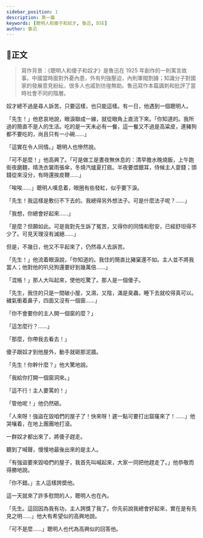 ```yaml
---
sidebar_position: 1
description: 第一篇
keywords: [聰明人和傻子和奴才, 魯迅, DSE]
author: 魯迅
---
```


## 📖正文


<div className="main prose">

> 寫作背景：《聰明人和傻子和奴才》是魯迅在 1925 年創作的一則寓言故事。中國當時面對外憂內患，外有列強壓迫，內則軍閥割據；知識分子對國家的發展意見紛紜，很多人也戚到彷徨無助。魯迅寫作本篇諷刺和批評了當時社會不同的階層。

奴才總不過是尋人訴苦。只要這樣，也只能這樣。有一日，他遇到一個聰明人。

「先生！」他悲哀地說，眼淚聯成一線，就從眼角上直流下來。「你知道的。我所過的簡直不是人的生活。吃的是一天未必有一餐，這一餐又不過是高粱皮，連豬狗都不要吃的，尚且只有一小碗……」

「這實在令人同情。」聰明人也慘然說。

「可不是麼！」他高興了。「可是做工是晝夜無休息的：清早擔水晚燒飯，上午跑街夜磨麵，晴洗衣裳雨張傘，冬燒汽爐夏打扇。半夜要煨銀耳，侍候主人耍錢；頭錢從來沒分，有時還挨皮鞭……」

「唉唉……」聰明人嘆息着，眼圈有些發紅，似乎要下淚。

「先生！我這樣是敷衍不下去的。我總得另外想法子。可是什麼法子呢？……」

「我想，你總會好起來……」

「是麼？但願如此。可是我對先生訴了冤苦，又得你的同情和慰安，已經舒坦得不少了。可見天理沒有滅絕……」

但是，不幾日，他又不平起來了，仍然尋人去訴苦。

「先生！」他流着眼淚說，「你知道的。我住的簡直比豬窠還不如。主人並不將我當人；他對他的叭兒狗還要好到幾萬倍……」

「混帳！」那人大叫起來，使他吃驚了。那人是一個傻子。

「先生，我住的只是一間破小屋，又濕，又陰，滿是臭蟲，睡下去就咬得真可以。穢氣衝着鼻子，四面又沒有一個窗……」

「你不會要你的主人開一個窗的麼？」

「這怎麼行？……」

「那麼，你帶我去看去！」

傻子跟奴才到他屋外，動手就砸那泥牆。

「先生！你幹什麼？」他大驚地說。

「我給你打開一個窗洞來。」

「這不行！主人要罵的！」

「管他呢！」他仍然砸。

「人來呀！強盜在毀咱們的屋子了！快來呀！遲一點可要打出窟窿來了！……」他哭嚷着，在地上團團地打滾。

一群奴才都出來了，將傻子趕走。

聽到了喊聲，慢慢地最後出來的是主人。

「有強盜要來毀咱們的屋子，我首先叫喊起來，大家一同把他趕走了。」他恭敬而得勝地說。

「你不錯。」主人這樣誇奬他。

這一天就來了許多慰問的人，聰明人也在內。

「先生。這回因為我有功，主人誇獎了我了。你先前說我總會好起來，實在是有先見之明……」他大有希望似的高興地說。

「可不是麼……」聰明人也代為高興似的回答他。

</div>
